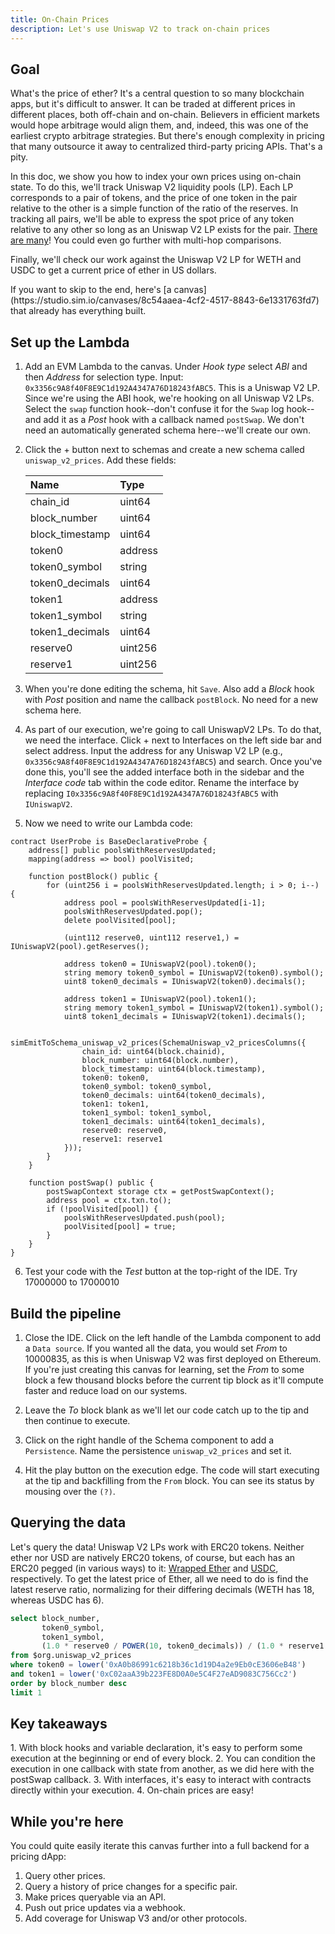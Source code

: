 ```yaml
---
title: On-Chain Prices
description: Let's use Uniswap V2 to track on-chain prices
---
```


## Goal

What's the price of ether? It's a central question to so many blockchain apps, but it's difficult to answer. It can be traded at different prices in different places, both off-chain and on-chain. Believers in efficient markets would hope arbitrage would align them, and, indeed, this was one of the earliest crypto arbitrage strategies. But there's enough complexity in pricing that many outsource it away to centralized third-party pricing APIs. That's a pity. 

In this doc, we show you how to index your own prices using on-chain state. To do this, we'll track Uniswap V2 liquidity pools (LP). Each LP corresponds to a pair of tokens, and the price of one token in the pair relative to the other is a simple function of the ratio of the reserves. In tracking all pairs, we'll be able to express the spot price of any token relative to any other so long as an Uniswap V2 LP exists for the pair. [There are many](https://v2.info.uniswap.org/pairs)! You could even go further with multi-hop comparisons.

Finally, we'll check our work against the Uniswap V2 LP for WETH and USDC to get a current price of ether in US dollars.

<Note>
If you want to skip to the end, here's [a canvas](https://studio.sim.io/canvases/8c54aaea-4cf2-4517-8843-6e1331763fd7) that already has everything built.
</Note>

## Set up the Lambda

1. Add an EVM Lambda to the canvas. Under *Hook type* select *ABI* and then *Address* for selection type. Input: `0x3356c9A8f40F8E9C1d192A4347A76D18243fABC5`. This is a Uniswap V2 LP. Since we're using the ABI hook, we're hooking on all Uniswap V2 LPs. Select the `swap` function hook--don't confuse it for the `Swap` log hook--and add it as a *Post* hook with a callback named `postSwap`. We don't need an automatically generated schema here--we'll create our own.

2. Click the + button next to schemas and create a new schema called `uniswap_v2_prices`. Add these fields:

   | Name             | Type    |
   | :--------------- | :------ |
   | chain\_id        | uint64  |
   | block\_number    | uint64  |
   | block\_timestamp | uint64  |
   | token0           | address |
   | token0\_symbol   | string  |
   | token0\_decimals | uint64  |
   | token1           | address |
   | token1\_symbol   | string  |
   | token1\_decimals | uint64  |
   | reserve0         | uint256 |
   | reserve1         | uint256 |

3. When you're done editing the schema, hit `Save`. Also add a *Block* hook with *Post* position and name the callback `postBlock`. No need for a new schema here.

4. As part of our execution, we're going to call UniswapV2 LPs. To do that, we need the interface. Click + next to Interfaces on the left side bar and select address. Input the address for any Uniswap V2 LP (e.g., `0x3356c9A8f40F8E9C1d192A4347A76D18243fABC5`) and search. Once you've done this, you'll see the added interface both in the sidebar and the *Interface code* tab within the code editor. Rename the interface by replacing `I0x3356c9A8f40F8E9C1d192A4347A76D18243fABC5` with `IUniswapV2`.

5. Now we need to write our Lambda code:

```solidity
contract UserProbe is BaseDeclarativeProbe {
    address[] public poolsWithReservesUpdated;
    mapping(address => bool) poolVisited;
    
    function postBlock() public {
        for (uint256 i = poolsWithReservesUpdated.length; i > 0; i--) {
            address pool = poolsWithReservesUpdated[i-1];
            poolsWithReservesUpdated.pop();
            delete poolVisited[pool];
          
            (uint112 reserve0, uint112 reserve1,) = IUniswapV2(pool).getReserves();
          
            address token0 = IUniswapV2(pool).token0();
            string memory token0_symbol = IUniswapV2(token0).symbol();
            uint8 token0_decimals = IUniswapV2(token0).decimals();
          
            address token1 = IUniswapV2(pool).token1();
            string memory token1_symbol = IUniswapV2(token1).symbol();
            uint8 token1_decimals = IUniswapV2(token1).decimals();
            
            simEmitToSchema_uniswap_v2_prices(SchemaUniswap_v2_pricesColumns({
                chain_id: uint64(block.chainid),
                block_number: uint64(block.number),
                block_timestamp: uint64(block.timestamp),
                token0: token0,
                token0_symbol: token0_symbol,
                token0_decimals: uint64(token0_decimals),
                token1: token1,
                token1_symbol: token1_symbol,
                token1_decimals: uint64(token1_decimals),
                reserve0: reserve0,
                reserve1: reserve1
            }));
        }
    }

    function postSwap() public {
        postSwapContext storage ctx = getPostSwapContext();
        address pool = ctx.txn.to();
        if (!poolVisited[pool]) {
            poolsWithReservesUpdated.push(pool);
            poolVisited[pool] = true;
        }
    }
}
```

6. Test your code with the *Test* button at the top-right of the IDE. Try 17000000 to 17000010

## Build the pipeline

1. Close the IDE. Click on the left handle of the Lambda component to add a `Data source`. If you wanted all the data, you would set *From* to 10000835, as this is when Uniswap V2 was first deployed on Ethereum. If you're just creating this canvas for learning, set the *From* to some block a few thousand blocks before the current tip block as it'll compute faster and reduce load on our systems.

2. Leave the *To* block blank as we'll let our code catch up to the tip and then continue to execute.

3. Click on the right handle of the Schema component to add a `Persistence`. Name the persistence `uniswap_v2_prices` and set it.

4. Hit the play button on the execution edge. The code will start executing at the tip and backfilling from the `From` block. You can see its status by mousing over the `(?)`.

## Querying the data

Let's query the data! Uniswap V2 LPs work with ERC20 tokens. Neither ether nor USD are natively ERC20 tokens, of course, but each has an ERC20 pegged (in various ways) to it: [Wrapped Ether](https://evm.storage/eth/latest/0xc02aaa39b223fe8d0a0e5c4f27ead9083c756cc2) and [USDC](https://evm.storage/eth/latest/0xa0b86991c6218b36c1d19d4a2e9eb0ce3606eb48#map), respectively. To get the latest price of Ether, all we need to do is find the latest reserve ratio, normalizing for their differing decimals (WETH has 18, whereas USDC has 6).

```sql
select block_number,
       token0_symbol,
       token1_symbol,
       (1.0 * reserve0 / POWER(10, token0_decimals)) / (1.0 * reserve1 / POWER(10, token1_decimals))
from $org.uniswap_v2_prices
where token0 = lower('0xA0b86991c6218b36c1d19D4a2e9Eb0cE3606eB48')
and token1 = lower('0xC02aaA39b223FE8D0A0e5C4F27eAD9083C756Cc2')
order by block_number desc
limit 1
```

## Key takeaways

<Tip>
1. With block hooks and variable declaration, it's easy to perform some execution at the beginning or end of every block.
2. You can condition the execution in one callback with state from another, as we did here with the postSwap callback.
3. With interfaces, it's easy to interact with contracts directly within your execution.
4. On-chain prices are easy!
</Tip>

## While you're here

You could quite easily iterate this canvas further into a full backend for a pricing dApp:

1. Query other prices.
2. Query a history of price changes for a specific pair.
3. Make prices queryable via an API.
4. Push out price updates via a webhook.
5. Add coverage for Uniswap V3 and/or other protocols.
